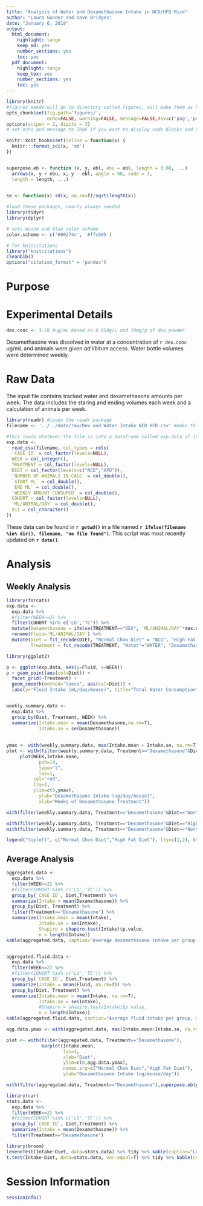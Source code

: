 ```yaml
---
title: "Analysis of Water and Dexamethasone Intake in NCD/HFD Mice"
author: "Laura Gunder and Dave Bridges"
date: "January 6, 2019"
output:
  html_document:
    highlight: tango
    keep_md: yes
    number_sections: yes
    toc: yes
  pdf_document:
    highlight: tango
    keep_tex: yes
    number_sections: yes
    toc: yes
---
```


```r
library(knitr)
#figures makde will go to directory called figures, will make them as both png and pdf files 
opts_chunk$set(fig.path='figures/',
               echo=FALSE, warning=FALSE, message=FALSE,dev=c('png','pdf'))
options(scipen = 2, digits = 3)
# set echo and message to TRUE if you want to display code blocks and code output respectively

knitr::knit_hooks$set(inline = function(x) {
  knitr:::format_sci(x, 'md')
})


superpose.eb <- function (x, y, ebl, ebu = ebl, length = 0.08, ...)
  arrows(x, y + ebu, x, y - ebl, angle = 90, code = 3,
  length = length, ...)

  
se <- function(x) sd(x, na.rm=T)/sqrt(length(x))

#load these packages, nearly always needed
library(tidyr)
library(dplyr)

# sets maize and blue color scheme
color.scheme <- c('#00274c', '#ffcb05')

# for knitcitations
library("knitcitations")
cleanbib()
options("citation_format" = "pandoc")
```

# Purpose

# Experimental Details

```r
dex.conc <- 3.78 #ug/mL based on 0.054g/L and 70mg/g of dex powder
```

Dexamethasone was dissolved in water at a concentration of `r dex.conc` ug/mL and animals were given *ad libitum* access.  Water bottle volumes were determined weekly.

# Raw Data

The input file contains tracked water and dexamethasone amounts per week.  The data includes the staring and ending volumes each week and a calculation of animals per week.

```r
library(readr) #loads the readr package
filename <- '../../data/raw/Dex and Water Intake NCD HFD.csv' #make this a separate line, you can use any variable you want

#this loads whatever the file is into a dataframe called exp.data if it exists
exp.data <- 
  read_csv(filename, col_types = cols(
  `CAGE ID` = col_factor(levels=NULL),
  WEEK = col_integer(),
  TREATMENT = col_factor(levels=NULL),
  DIET = col_factor(levels=c("NCD","HFD")),
  `NUMBER OF ANIMALS IN CAGE` = col_double(),
  `START ML` = col_double(),
  `END ML` = col_double(),
  `WEEKLY AMOUNT CONSUMED` = col_double(),
  COHORT = col_factor(levels=NULL),
  `ML/ANIMAL/DAY` = col_double(),
  X11 = col_character()
))

```

These data can be found in **`r getwd()`** in a file named **`r ifelse(filename %in% dir(), filename, "no file found")`**.  This script was most recently updated on **`r date()`**.

# Analysis

## Weekly Analysis

```r
library(forcats)
exp.data <-
  exp.data %>%
  #filter(WEEK<=2) %>%
  filter(COHORT %in% c('LG','TC')) %>%
  mutate(Dexamethasone = ifelse(TREATMENT=="DEX", `ML/ANIMAL/DAY`*dex.conc, 0)) %>%
  rename(Fluid=`ML/ANIMAL/DAY`) %>%
  mutate(Diet = fct_recode(DIET, "Normal Chow Diet" = "NCD", "High Fat Diet" = "HFD"),
         Treatment = fct_recode(TREATMENT, "Water"="WATER", "Dexamethasone" = "DEX"))

library(ggplot2)

p <- ggplot(exp.data, aes(y=Fluid, x=WEEK))
p + geom_point(aes(col=Diet)) +
  facet_grid(~Treatment) +
  geom_smooth(method="loess", aes(col=Diet)) +
  labs(y="Fluid Intake (mL/day/mouse)", title="Total Water Consumption")


weekly.summary.data <-
  exp.data %>%
  group_by(Diet, Treatment, WEEK) %>%
  summarize(Intake.mean = mean(Dexamethasone,na.rm=T),
            Intake.se = se(Dexamethasone)) 
  
  
ymax <- with(weekly.summary.data, max(Intake.mean + Intake.se, na.rm=T))
plot <- with(filter(weekly.summary.data, Treatment=="Dexamethasone"&Diet=="High Fat Diet"),
     plot(WEEK,Intake.mean,
            pch=19,
            type="l",
            las=1,
          col="red",
          lty=2,
          ylim=c(0,ymax),
            ylab="Dexamethasone Intake (ug/day/mouse)",
            xlab="Weeks of Dexamethasone Treatment"))

with(filter(weekly.summary.data, Treatment=="Dexamethasone"&Diet=="Normal Chow Diet"),lines(WEEK, Intake.mean, col="red",lty=1))

with(filter(weekly.summary.data, Treatment=="Dexamethasone"&Diet=="High Fat Diet"), superpose.eb(WEEK,Intake.mean,Intake.se, col="red"))
with(filter(weekly.summary.data, Treatment=="Dexamethasone"&Diet=="Normal Chow Diet"), superpose.eb(WEEK,Intake.mean,Intake.se, col="red"))

legend("topleft", c("Normal Chow Diet","High Fat Diet"), lty=c(1,2), bty="n", col="red")
```

## Average Analysis

```r
aggregated.data <- 
  exp.data %>%
  filter(WEEK<=2) %>%
  #filter(COHORT %in% c('LG','TC')) %>%
  group_by(`CAGE ID`, Diet,Treatment) %>%
  summarize(Intake = mean(Dexamethasone)) %>%
  group_by(Diet, Treatment) %>%
  filter(Treatment=="Dexamethasone") %>%
  summarize(Intake.mean = mean(Intake),
            Intake.se = se(Intake),
            Shapiro = shapiro.test(Intake)$p.value,
            n = length(Intake)) 
kable(aggregated.data, caption="Average dexamethasone intake per group, averaged accross the experiment")


aggregated.fluid.data <- 
  exp.data %>%
  filter(WEEK<=2) %>%
  #filter(COHORT %in% c('LG','TC')) %>%
  group_by(`CAGE ID`, Diet,Treatment) %>%
  summarize(Intake = mean(Fluid, na.rm=T)) %>%
  group_by(Diet, Treatment) %>%
  summarize(Intake.mean = mean(Intake, na.rm=T),
            Intake.se = se(Intake),
            #Shapiro = shapiro.test(Intake)$p.value,
            n = length(Intake)) 
kable(aggregated.fluid.data, caption="Average fluid intake per group, averaged accross the experiment")

agg.data.ymax <- with(aggregated.data, max(Intake.mean+Intake.se, na.rm=T))

plot <- with(filter(aggregated.data, Treatment=="Dexamethasone"),
             barplot(Intake.mean,
                     las=1,
                     xlab="Diet",
                     ylim=c(0,agg.data.ymax),
                     names.arg=c("Normal Chow Diet","High Fat Diet"),
                     ylab="Dexamethasone Intake (ug/mouse/day"))

with(filter(aggregated.data, Treatment=="Dexamethasone"),superpose.eb(plot, Intake.mean, Intake.se))

library(car)
stats.data <- 
  exp.data %>%
  filter(WEEK<=2) %>%
  #filter(COHORT %in% c('LG','TC')) %>%
  group_by(`CAGE ID`, Diet,Treatment) %>%
  summarize(Intake = mean(Dexamethasone)) %>%
  filter(Treatment=="Dexamethasone")

library(broom)
leveneTest(Intake~Diet, data=stats.data) %>% tidy %>% kable(caption="Levene's test")
t.test(Intake~Diet, data=stats.data, var.equal=T) %>% tidy %>% kable(caption="Student's t-test")
```


# Session Information

```r
sessionInfo()
```


